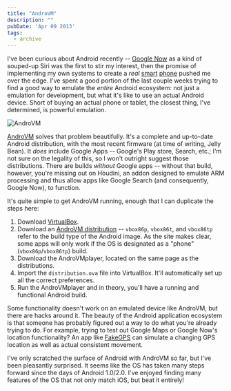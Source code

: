 ```yaml
---
title: "AndroVM"
description: ""
pubDate: 'Apr 09 2013'
tags:
  - archive
---
```



I've been curious about Android recently -- [Google Now](http://www.google.com/landing/now/) as a kind of souped-up Siri was the first to stir my interest, then the promise of implementing my own systems to create a *real* [smart](https://play.google.com/store/apps/details?id=com.kebab.Llama&hl=en) [phone](https://play.google.com/store/apps/details?id=net.dinglisch.android.taskerm&hl=en) pushed me over the edge. I've spent a good portion of the last couple weeks trying to find a good way to emulate the *entire* Android ecosystem: not just a emulation for development, but what it's like to use an actual Android device. Short of buying an actual phone or tablet, the closest thing, I've determined, is powerful emulation.

![AndroVM](http://i.imgur.com/tQ7hH9J.png)

[AndroVM](http://androvm.org/) solves that problem beautifully. It's a complete and up-to-date Android distribution, with the most recent firmware (at time of writing, Jelly Bean). It *does* include Google Apps -- Google's Play store, Search, etc.; I'm not sure on the legality of this, so I won't outright suggest those distributions. There are builds *without* Google apps -- without that build, however, you're missing out on Houdini, an addon designed to emulate ARM processing and thus allow apps like Google Search (and consequently, Google Now), to function.

It's quite simple to get AndroVM running, enough that I can duplicate the steps here:

1. Download [VirtualBox](https://www.virtualbox.org).
2. Download an [AndroVM distribution](http://androvm.org/blog/download/) -- `vbox86p`, `vbox86t`, and `vbox86tp` refer to the build type of the Android image. As the site makes clear, some apps will only work if the OS is designated as a "phone" (`vbox86p`/`vbox86tp`) build.
3. Download the AndroVMplayer, located on the same page as the distributions.
4. Import the `distribution.ova` file into VirtualBox. It'll automatically set up all the correct preferences.
5. Run the AndroVMplayer and in theory, you'll have a running and functional Android build.

Some functionality doesn't work on an emulated device like AndroVM, but there are hacks around it. The beauty of the Android application ecosystem is that someone has probably figured out a way to do what you're already trying to do. For example, trying to test out Google Maps or Google Now's location functionality? An app like [FakeGPS](https://play.google.com/store/apps/details?id=com.lexa.fakegps&hl=en) can simulate a changing GPS location as well as actual consistent movement.

I've only scratched the surface of Android with AndroVM so far, but I've been pleasantly surprised. It seems like the OS has taken many steps forward since the days of Android 1.0/2.0. I've enjoyed finding many features of the OS that not only match iOS, but beat it entirely!

